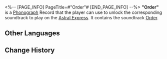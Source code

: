 <%-- [PAGE_INFO]
PageTitle=#"Order"#
[END_PAGE_INFO] --%>
{{Item Infobox
|id          = 210100
|image       = Item Order.png{{subst:void|<!--$UPLOAD:<<SpriteOutput/ItemFigures/210001.png>-<Item Order.png>-<Item Icons>>-->}}
|type        = Disk
|invCategory = Valuables
|rarity      = 3
|effect      = 
|description = A record that can be played on the Express' phonograph. It might be a chance acquisition or a gift from someone else. All sorts of memories surge up when the music plays &mdash; the smiles, encounters, touches, and the excitement of battle. Maybe that is why people still collect records even as society rapidly advances.<br />The current record contains the track "Order."
}}
{{Description|''Like the tall walls blocking the blizzard, an order was created by the Architects themselves.''}}
'''"Order"''' is a [[Phonograph]] Record that the player can use to unlock the corresponding soundtrack to play on the [[Astral Express]]. It contains the soundtrack [[Order]].

==Other Languages==
{{Other Languages
|en   = "Order"
|zhs  = 《秩序》
|zht  = 〈秩序〉
|ja   = 『秩序』
|ko   = ≪질서≫
|es   = Orden
|fr   = «&nbsp;Order&nbsp;»
|ru   = Order
|th   = "Order"
|vi   = "Trật Tự"
|de   = „Die Ordnung“
|id   = "Order"
|pt   = "Order"
}}

==Change History==
{{Change History|1.0}}